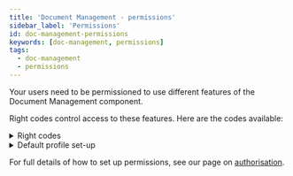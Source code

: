 ```yaml
---
title: 'Document Management - permissions'
sidebar_label: 'Permissions'
id: doc-management-permissions
keywords: [doc-management, permissions]
tags:
  - doc-management
  - permissions
---
```


Your users need to be permissioned to use different features of the Document Management component.

Right codes control access to these features. Here are the codes available:

<details>
    <summary>Right codes</summary>
    | Right code | Description |
    | --- | --- |
    | FileStorageView | Ability to view any file storage resource.   |
    | FileStorageUpload | Ability to upload to file storage. |
    | FileStorageDownload | Ability to download from file storage.  |
    | FileStorageAdminAction | Ability to perform any file storage admin action.  |
</details>

<details>
    <summary>Default profile set-up</summary>
    | Profile name | Linked codes |
    | --- | --- |
    | FILE_STORAGE_USER | FileStorageView, FileStorageUpload, FileStorageDownload |
    | FILE_STORAGE_ADMIN | FileStorageAdminAction |
</details>

For full details of how to set up permissions, see our page on [authorisation](/develop/server-capabilities/access-control/authorization/#assigning-users-permissions).

